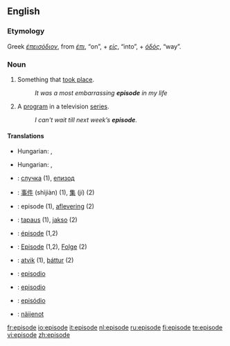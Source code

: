 {{see|Episode|épisode}}
==English==

===Etymology===
Greek ''[[έπεισόδιον]]'', from ''[[έπι]]'', “on”, + ''[[είς]]'', “into”, + ''[[όδός]]'', “way”.

===Noun===
{{en-noun}}

# Something that [[take place|took place]].
#: ''It was a most embarrassing '''episode''' in my life''
# A [[program]] in a television [[series]].
#: ''I can't wait till next week’s '''episode'''.''

====Translations====
{{trans-top|something that took place}}
*Hungarian: {{t|hu|esemény}}, {{t|hu|epizód}}
{{trans-mid}}
{{trans-bottom}}

{{trans-top|a program in a television series}}
*Hungarian: {{t|hu|rész}}, {{t|hu|epizód}}
{{trans-mid}}
{{trans-bottom}}

{{checktrans-top}}
*{{ttbc|Bulgarian}}: [[случка]] {{f}} (1), [[епизод]] {{m}}
*{{ttbc|Chinese}}: [[事件]] (shìjiàn) (1), [[集]] (jí) (2)
*{{ttbc|Dutch}}: episode {{f}} (1), [[aflevering]] {{f}} (2)
*{{ttbc|Finnish}}: [[tapaus]] (1), [[jakso]] (2)
*{{ttbc|French}}: [[épisode]] {{f}} (1,2)
{{checktrans-mid}}
*{{ttbc|German}}: [[Episode]] {{f}} (1,2), [[Folge]] {{f}} (2)
*{{ttbc|Icelandic}}: [[atvik]] (1), [[þáttur]] (2)
*{{ttbc|Interlingua}}: [[episodio]]
*{{ttbc|Spanish}}: [[episodio]]
*{{ttbc|Portuguese}}: [[episódio]]
*{{ttbc|Volapük}}: [[näijenot]]
{{checktrans-bottom}}

[[fr:episode]]
[[io:episode]]
[[it:episode]]
[[nl:episode]]
[[ru:episode]]
[[fi:episode]]
[[te:episode]]
[[vi:episode]]
[[zh:episode]]